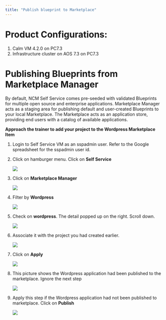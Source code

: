 ```yaml
---
title: "Publish blueprint to Marketplace"
---
```


# Product Configurations:

1.  Calm VM 4.2.0 on PC7.3
2.  Infrastructure cluster on AOS 7.3 on PC7.3

# Publishing Blueprints from Marketplace Manager

By default, NCM Self Service comes pre-seeded with validated Blueprints for multiple open source and enterprise applications. Marketplace Manager acts as a
staging area for publishing default and user-created Blueprints to your local Marketplace. The Marketplace acts as an application store,
providing end users with a catalog of available applications.

**Approach the trainer to add your project to the Wordpress Marketplace Item**

1.  Login to Self Service VM as an sspadmin user.  Refer to the Google spreadsheet for the sspadmin user id.

2.  Click on hamburger menu.  Click on **Self Service**

    ![](images/appswitcher-self-service.png)

3.  Click on **Marketplace Manager**

    ![](images/marketplace-1.png)

4. Filter by **Wordpress**

    ![](images/marketplace-2.png)

5.  Check on **wordpress**.  The detail popped up on the right.  Scroll down.

    ![](images/marketplace-3.png)

6.  Associate it with the project you had created earlier.  

    ![](images/marketplace-4.png)

7.  Click on **Apply**

    ![](images/marketplace-4-2.png)

8.  This picture shows the Wordpress application had been published to the marketplace.  Ignore 
the next step

    ![](images/marketplace-6.png)

9.  Apply this step if the Wordpress application had not been published to marketplace.  Click on **Publish**

    ![](images/marketplace-5.png)




